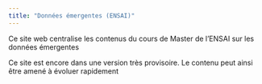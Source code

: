 ```yaml
---
title: "Données émergentes (ENSAI)"
---
```


Ce site web centralise les contenus du cours de Master de l'ENSAI sur les données émergentes

:::{.callout-note}
Ce site est encore dans une version très provisoire. Le contenu peut ainsi être amené à évoluer rapidement
:::